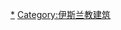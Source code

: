 {{Commons category|Architectural elements of mosques}}

[[Category:清真寺|*]]
[[Category:伊斯兰教建筑|Category:伊斯兰教建筑]]